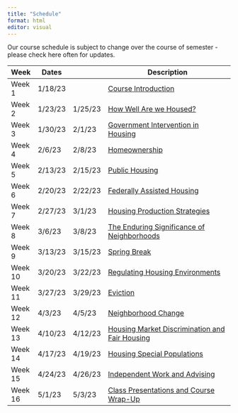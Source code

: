 ```yaml
---
title: "Schedule"
format: html
editor: visual
---
```


Our course schedule is subject to change over the course of semester - please check here often for updates.

| Week    | Dates   |         | Description                                    |
|---------|---------|---------|------------------------------------------------|
| Week 1  | 1/18/23 |         | [Course Introduction](01_introduction.qmd)                        |
| Week 2  | 1/23/23 | 1/25/23 | [How Well Are we Housed?](02_housed.qmd)                        |
| Week 3  | 1/30/23 | 2/1/23  | [Government Intervention in Housing](03_government.qmd)             |
| Week 4  | 2/6/23  | 2/8/23  | [Homeownership](04_homeownership.qmd)                                  |
| Week 5  | 2/13/23 | 2/15/23 | [Public Housing](05_publichousing.qmd)                                 |
| Week 6  | 2/20/23 | 2/22/23 | [Federally Assisted Housing](06_fedassisted.qmd)                     |
| Week 7  | 2/27/23 | 3/1/23  | [Housing Production Strategies](07_production.qmd)                  |
| Week 8  | 3/6/23  | 3/8/23  | [The Enduring Significance of Neighborhoods](08_neighborhoods.qmd)     |
| Week 9  | 3/13/23 | 3/15/23 | [Spring Break](09_break.qmd)                                   |
| Week 10 | 3/20/23 | 3/22/23 | [Regulating Housing Environments](10_hsgenv.qmd)                |
| Week 11 | 3/27/23 | 3/29/23 | [Eviction](11_eviction.qmd)                                       |
| Week 12 | 4/3/23  | 4/5/23  | [Neighborhood Change](12_neighborhoodchg.qmd)                            |
| Week 13 | 4/10/23 | 4/12/23 | [Housing Market Discrimination and Fair Housing](13_fairhousing.qmd) |
| Week 14 | 4/17/23 | 4/19/23 | [Housing Special Populations](14_specialpop.qmd)                    |
| Week 15 | 4/24/23 | 4/26/23 | [Independent Work and Advising](15_indwork.qmd)                  |
| Week 16 | 5/1/23  | 5/3/23  | [Class Presentations and Course Wrap-Up](16_wrapup.qmd)         |

